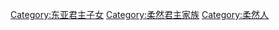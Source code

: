 [[Category:东亚君主子女|Category:东亚君主子女]]
[[Category:柔然君主家族|Category:柔然君主家族]]
[[Category:柔然人|Category:柔然人]]